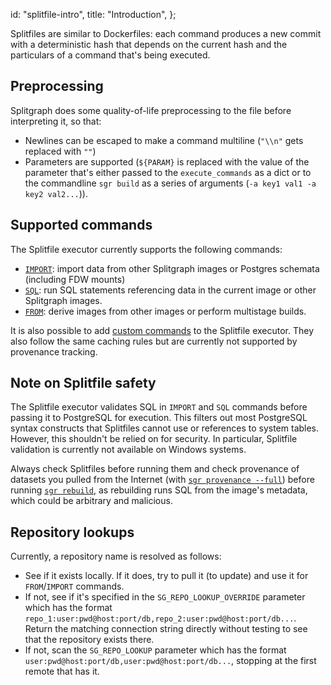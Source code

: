  id: "splitfile-intro",
  title: "Introduction",
};

Splitfiles are similar to Dockerfiles: each command produces a new
commit with a deterministic hash that depends on the current hash and
the particulars of a command that's being executed.

## Preprocessing

Splitgraph does some quality-of-life preprocessing to the file before
interpreting it, so that:

- Newlines can be escaped to make a command multiline (`"\\n"` gets
  replaced with `""`)
- Parameters are supported (`${PARAM}` is replaced with the value of
  the parameter that's either passed to the `execute_commands` as a
  dict or to the commandline `sgr build` as a series of arguments
  (`-a key1 val1 -a key2 val2...`)).

## Supported commands

The Splitfile executor currently supports the following commands:

- [`IMPORT`](splitfile-import): import data from other Splitgraph images or Postgres schemata (including FDW mounts)
- [`SQL`](splitfile-sql): run SQL statements referencing data in the current image or other Splitgraph images.
- [`FROM`](splitfile-from): derive images from other images or perform multistage builds.

It is also possible to add [custom commands](splitfile-custom) to the Splitfile executor. They also
follow the same caching rules but are currently not supported by provenance tracking.

## Note on Splitfile safety

The Splitfile executor validates SQL in `IMPORT` and `SQL` commands before passing it to PostgreSQL
for execution. This filters out most PostgreSQL syntax constructs that Splitfiles cannot use or references
to system tables. However, this shouldn't be relied on for security. In particular, Splitfile validation
is currently not available on Windows systems.

Always check Splitfiles before running them and check provenance of datasets you pulled from the Internet (with
[`sgr provenance --full`](../sgr/splitfile-execution/provenance)) before running [`sgr rebuild`](../sgr/splitfile-execution/rebuild), as rebuilding runs SQL from the image's metadata,
which could be arbitrary and malicious.

## Repository lookups

Currently, a repository name is resolved as follows:

- See if it exists locally. If it does, try to pull it (to update) and use it for
  `FROM`/`IMPORT` commands.
- If not, see if it's specified in the `SG_REPO_LOOKUP_OVERRIDE`
  parameter which has the format
  `repo_1:user:pwd@host:port/db,repo_2:user:pwd@host:port/db...`.
  Return the matching connection string directly without testing to
  see that the repository exists there.
- If not, scan the `SG_REPO_LOOKUP` parameter which has the format
  `user:pwd@host:port/db,user:pwd@host:port/db...`, stopping at the
  first remote that has it.
